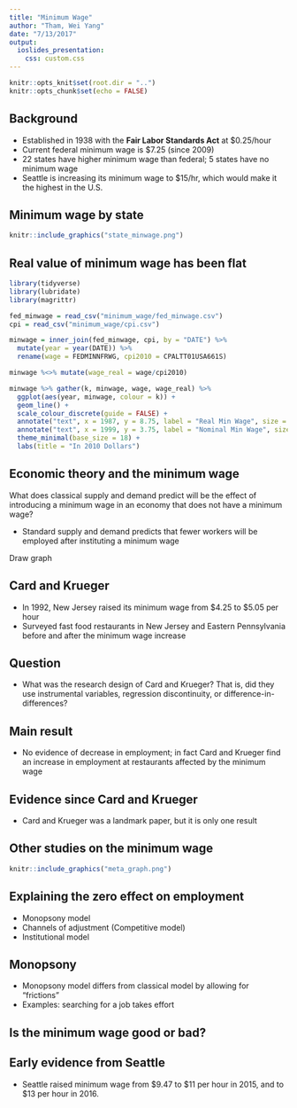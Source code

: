 ```yaml
---
title: "Minimum Wage"
author: "Tham, Wei Yang"
date: "7/13/2017"
output: 
  ioslides_presentation:
    css: custom.css
---
```


```r
knitr::opts_knit$set(root.dir = "..")
knitr::opts_chunk$set(echo = FALSE)
```

## Background
- Established in 1938 with the **Fair Labor Standards Act** at $0.25/hour
- Current federal minimum wage is $7.25 (since 2009)
- 22 states have higher minimum wage than federal; 5 states have no minimum wage
- Seattle is increasing its minimum wage to $15/hr, which would make it the highest in the U.S. 

## Minimum wage by state
```r
knitr::include_graphics("state_minwage.png")
```

## Real value of minimum wage has been flat 
```r
library(tidyverse)
library(lubridate)
library(magrittr)

fed_minwage = read_csv("minimum_wage/fed_minwage.csv")
cpi = read_csv("minimum_wage/cpi.csv")

minwage = inner_join(fed_minwage, cpi, by = "DATE") %>% 
  mutate(year = year(DATE)) %>% 
  rename(wage = FEDMINNFRWG, cpi2010 = CPALTT01USA661S)

minwage %<>% mutate(wage_real = wage/cpi2010)

minwage %>% gather(k, minwage, wage, wage_real) %>% 
  ggplot(aes(year, minwage, colour = k)) + 
  geom_line() + 
  scale_colour_discrete(guide = FALSE) + 
  annotate("text", x = 1987, y = 8.75, label = "Real Min Wage", size = 5) + 
  annotate("text", x = 1999, y = 3.75, label = "Nominal Min Wage", size = 5) + 
  theme_minimal(base_size = 18) + 
  labs(title = "In 2010 Dollars")

```

## Economic theory and the minimum wage
What does classical supply and demand predict will be the effect of introducing a minimum wage in an economy that does not have a minimum wage?

- Standard supply and demand predicts that fewer workers will be employed after instituting a minimum wage

<div class="notes">
Draw graph 
</div>

## Card and Krueger
- In 1992, New Jersey raised its minimum wage from \$4.25 to \$5.05 per hour
- Surveyed fast food restaurants in New Jersey and Eastern Pennsylvania before and after the minimum wage increase

## Question
- What was the research design of Card and Krueger? That is, did they use instrumental variables, regression discontinuity, or difference-in-differences?

## Main result
- No evidence of decrease in employment; in fact Card and Krueger find an increase in employment at restaurants affected by the minimum wage

## Evidence since Card and Krueger
- Card and Krueger was a landmark paper, but it is only one result

## Other studies on the minimum wage
```r
knitr::include_graphics("meta_graph.png")
```

## Explaining the zero effect on employment
- Monopsony model
- Channels of adjustment (Competitive model)
- Institutional model

## Monopsony
- Monopsony model differs from classical model by allowing for "frictions"
- Examples: searching for a job takes effort

## Is the minimum wage good or bad?


## Early evidence from Seattle
- Seattle raised minimum wage from \$9.47 to \$11 per hour in 2015, and to \$13 per hour in 2016. 




 

